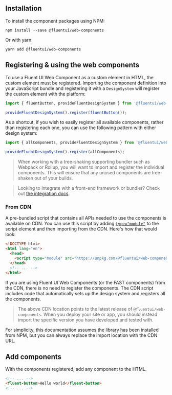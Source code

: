
<Meta title="Getting Started/Installation" />

## Installation

To install the component packages using NPM:

```shell
npm install --save @fluentui/web-components
```

Or with yarn:

```shell
yarn add @fluentui/web-components
```

## Registering & using the web components

To use a Fluent UI Web Component as a custom element in HTML, the custom element must be registered.
Importing the component definition into your JavaScript bundle and registering it with a `DesignSystem` will register the custom element with the platform:

```js
import { fluentButton, provideFluentDesignSystem } from '@fluentui/web-components';

provideFluentDesignSystem().register(fluentButton());
```

As a shortcut, if you wish to easily register all available components, rather than registering each one, you can use the following pattern with either design system:

```js
import { allComponents, provideFluentDesignSystem } from '@fluentui/web-components';

provideFluentDesignSystem().register(allComponents);
```

> When working with a tree-shaking supporting bundler such as Webpack or Rollup, you will want to import and register the individual components. This will ensure that any unused components are tree-shaken out of your builds.

> Looking to integrate with a front-end framework or bundler? Check out [the integration docs](?path=/story/integrations-introduction--page).

### From CDN

A pre-bundled script that contains all APIs needed to use the components is available on CDN. You can use this script by adding [`type="module"`](https://developer.mozilla.org/en-US/docs/Web/JavaScript/Guide/Modules) to the script element and then importing from the CDN. Here's how that would look:

```html
<!DOCTYPE html>
<html lang="en">
  <head>
    <script type="module" src="https://unpkg.com/@fluentui/web-components"></script>
  </head>
  <!-- ... -->
</html>
```

If you are using Fluent UI Web Components (or the FAST components) from the CDN, there is no need to register the components. The CDN script includes code that automatically sets up the design system and registers all the components.

> The above CDN location points to the latest release of `@fluentui/web-components`. When you deploy your site or app, you should instead import the specific version you have developed and tested with.

For simplicity, this documentation assumes the library has been installed from NPM, but you can always replace the import location with the CDN URL.

## Add components

With the components registered, add any component to the HTML.

```html
<!-- ... -->
<fluent-button>Hello world</fluent-button>
<!-- ... -->
```
